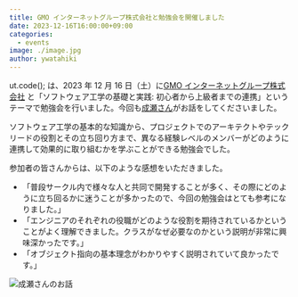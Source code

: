 ```yaml
---
title: GMO インターネットグループ株式会社と勉強会を開催しました
date: 2023-12-16T16:00:00+09:00
categories:
  - events
image: ./image.jpg
author: ywatahiki
---
```


ut.code(); は、2023 年 12 月 16 日（土）に[GMO インターネットグループ株式会社](https://www.gmo.jp/) と「ソフトウェア工学の基礎と実践: 初心者から上級者までの連携」というテーマで勉強会を行いました。今回も[成瀬さん](https://nrslib.com/)がお話をしてくださいました。

ソフトウェア工学の基本的な知識から、プロジェクトでのアーキテクトやテックリードの役割とその立ち回り方まで、異なる経験レベルのメンバーがどのように連携して効果的に取り組むかを学ぶことができる勉強会でした。

参加者の皆さんからは、以下のような感想をいただきました。

- 「普段サークル内で様々な人と共同で開発することが多く、その際にどのように立ち回るかに迷うことが多かったので、今回の勉強会はとても参考になりました。」
- 「エンジニアのそれぞれの役職がどのような役割を期待されているかということがよく理解できました。クラスがなぜ必要なのかという説明が非常に興味深かったです。」
- 「オブジェクト指向の基本理念がわかりやすく説明されていて良かったです。」

![成瀬さんのお話](./seminar.jpg)
